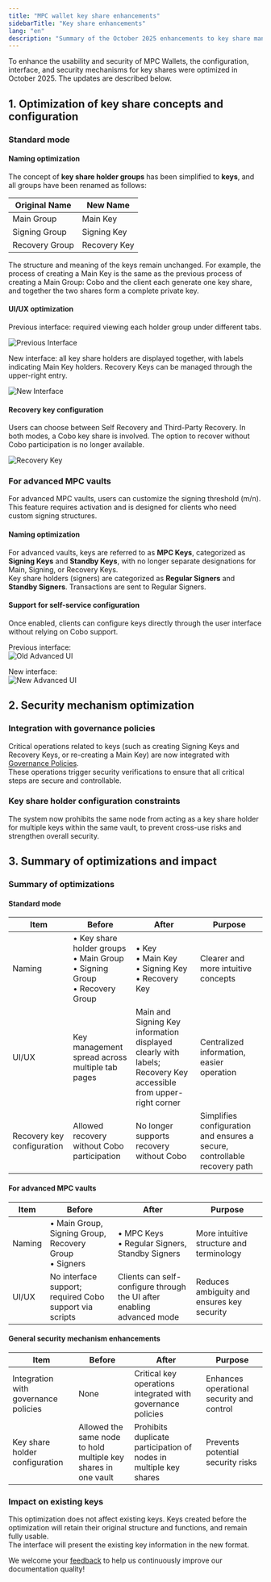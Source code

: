 ```yaml
---
title: "MPC wallet key share enhancements"
sidebarTitle: "Key share enhancements"
lang: "en"
description: "Summary of the October 2025 enhancements to key share management and security in MPC Wallets."
---
```


To enhance the usability and security of MPC Wallets, the configuration, interface, and security mechanisms for key shares were optimized in October 2025. The updates are described below.

## 1. Optimization of key share concepts and configuration

### Standard mode

#### Naming optimization

The concept of **key share holder groups** has been simplified to **keys**, and all groups have been renamed as follows:

| Original Name | New Name |
|--|--|
| Main Group | Main Key |
| Signing Group | Signing Key |
| Recovery Group | Recovery Key |

The structure and meaning of the keys remain unchanged. For example, the process of creating a Main Key is the same as the previous process of creating a Main Group: Cobo and the client each generate one key share, and together the two shares form a complete private key.

#### UI/UX optimization

Previous interface: required viewing each holder group under different tabs.

<img src="/en/images/mpc-wallet/old-ui.png" className="screenshot_modal" alt="Previous Interface"/>

New interface: all key share holders are displayed together, with labels indicating Main Key holders. Recovery Keys can be managed through the upper-right entry.

<img src="/en/images/mpc-wallet/new-ui.png" className="screenshot_modal" alt="New Interface"/>

#### Recovery key configuration

Users can choose between Self Recovery and Third-Party Recovery. In both modes, a Cobo key share is involved. The option to recover without Cobo participation is no longer available.

<img src="/en/images/mpc-wallet/recoverymode.png" className="screenshot_modal" alt="Recovery Key"/>

### For advanced MPC vaults

<Note>For advanced MPC vaults, users can customize the signing threshold (m/n). This feature requires activation and is designed for clients who need custom signing structures.</Note>

#### Naming optimization

For advanced vaults, keys are referred to as **MPC Keys**, categorized as **Signing Keys** and **Standby Keys**, with no longer separate designations for Main, Signing, or Recovery Keys.  
Key share holders (signers) are categorized as **Regular Signers** and **Standby Signers**. Transactions are sent to Regular Signers.

#### Support for self-service configuration

Once enabled, clients can configure keys directly through the user interface without relying on Cobo support.

Previous interface:  
<img src="/en/images/mpc-wallet/old-ui-advanced.png" className="screenshot_modal" alt="Old Advanced UI"/>

New interface:  
<img src="/en/images/mpc-wallet/new-ui-advanced.png" className="screenshot_modal" alt="New Advanced UI"/>

## 2. Security mechanism optimization

### Integration with governance policies

Critical operations related to keys (such as creating Signing Keys and Recovery Keys, or re-creating a Main Key) are now integrated with [Governance Policies](/en/portal/risk-controls/governance-policies).  
These operations trigger security verifications to ensure that all critical steps are secure and controllable.

### Key share holder configuration constraints

The system now prohibits the same node from acting as a key share holder for multiple keys within the same vault, to prevent cross-use risks and strengthen overall security.

## 3. Summary of optimizations and impact

### Summary of optimizations

#### Standard mode

| Item | Before | After | Purpose |
|--|--|--|--|
| Naming | • Key share holder groups<br/>• Main Group<br/>• Signing Group<br/>• Recovery Group | • Key<br/>• Main Key<br/>• Signing Key<br/>• Recovery Key | Clearer and more intuitive concepts |
| UI/UX | Key management spread across multiple tab pages | Main and Signing Key information displayed clearly with labels; Recovery Key accessible from upper-right corner | Centralized information, easier operation |
| Recovery key configuration | Allowed recovery without Cobo participation | No longer supports recovery without Cobo | Simplifies configuration and ensures a secure, controllable recovery path |

#### For advanced MPC vaults

| Item | Before | After | Purpose |
|--|--|--|--|
| Naming | • Main Group, Signing Group, Recovery Group<br/>• Signers | • MPC Keys<br/>• Regular Signers, Standby Signers | More intuitive structure and terminology |
| UI/UX | No interface support; required Cobo support via scripts | Clients can self-configure through the UI after enabling advanced mode | Reduces ambiguity and ensures key security |

#### General security mechanism enhancements

| Item | Before | After | Purpose |
|--|--|--|--|
| Integration with governance policies | None | Critical key operations integrated with governance policies | Enhances operational security and control |
| Key share holder configuration | Allowed the same node to hold multiple key shares in one vault | Prohibits duplicate participation of nodes in multiple key shares | Prevents potential security risks |

### Impact on existing keys

This optimization does not affect existing keys. Keys created before the optimization will retain their original structure and functions, and remain fully usable.  
The interface will present the existing key information in the new format.

<Tip>We welcome your [feedback](https://forms.zohopublic.com/cobo/form/DocumentFeedbackForm/formperma/QvLOhxJv1_JMsJ-1dleZ8Itb_7rzN-LtgvsDdxosoVI?referrername=manuals) to help us continuously improve our documentation quality!</Tip>